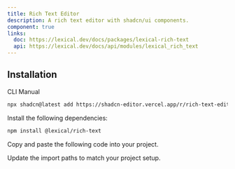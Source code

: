 ```yaml
---
title: Rich Text Editor
description: A rich text editor with shadcn/ui components.
component: true
links:
  doc: https://lexical.dev/docs/packages/lexical-rich-text
  api: https://lexical.dev/docs/api/modules/lexical_rich_text
---
```


<ComponentPreview
  name="rich-text-editor-demo"
  className="[&_.preview>[data-orientation=vertical]]:sm:max-w-[70%]"
  description="An rich text editor with shadcn/ui components"
/>

## Installation

<Tabs defaultValue="cli">

<TabsList>
  <TabsTrigger value="cli">CLI</TabsTrigger>
  <TabsTrigger value="manual">Manual</TabsTrigger>
</TabsList>

<TabsContent value="cli">

```bash
npx shadcn@latest add https://shadcn-editor.vercel.app/r/rich-text-editor-plugin.json
```

</TabsContent>

<TabsContent value="manual">

<Steps>

<Step>Install the following dependencies:</Step>

```bash
npm install @lexical/rich-text
```

<Step>Copy and paste the following code into your project.</Step>

<ComponentSource name="rich-text-editor-plugin" />

<Step>Update the import paths to match your project setup.</Step>

</Steps>

</TabsContent>

</Tabs>
